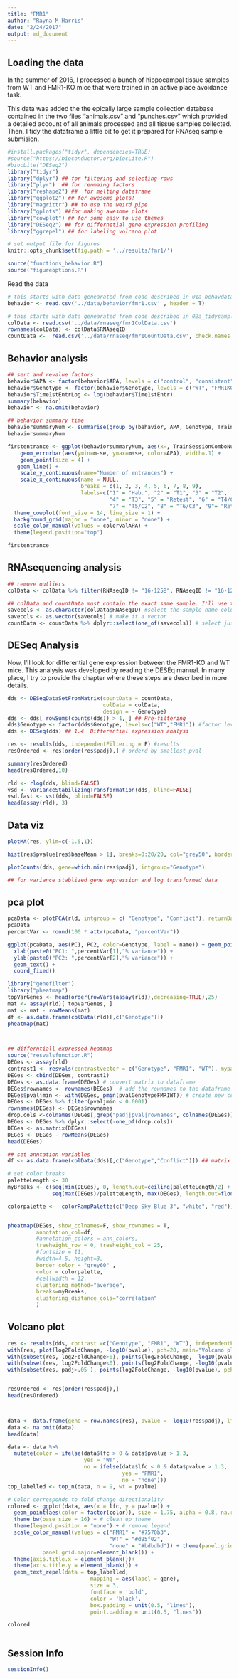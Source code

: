 ```yaml
---
title: "FMR1"
author: "Rayna M Harris"
date: "2/24/2017"
output: md_document
---
```


## Loading the data
In the summer of 2016, I processed a bunch of hippocampal tissue samples from WT and FMR1-KO mice that were trained in an active place avoidance task. 

This data was added the the epically large sample collection database contained in the two files  "animals.csv" and "punches.csv" which provided a detailed account of all animals processed and all tissue samples collected. Then, I tidy the dataframe a little bit to get it prepared for RNAseq sample submision.

```r
#install.packages("tidyr", dependencies=TRUE)
#source("https://bioconductor.org/biocLite.R")
#biocLite("DESeq2")
library("tidyr") 
library("dplyr") ## for filtering and selecting rows
library("plyr")  ## for renmaing factors
library("reshape2") ##  for melting dataframe
library("ggplot2") ## for awesome plots!
library("magrittr") ## to use the weird pipe
library("gplots") ##for making awesome plots
library("cowplot") ## for some easy to use themes
library("DESeq2") ## for differnetial gene expression profiling
library("ggrepel") ## for labeling volcano plot

# set output file for figures 
knitr::opts_chunk$set(fig.path = '../results/fmr1/')

source("functions_behavior.R")
source("figureoptions.R")
```

Read the data

```r
# this starts with data genearated from code described in 01a_behavdatawrangling.R 
behavior <- read.csv('../data/behavior/fmr1.csv' , header = T)

# this starts with data genearated from code described in 02a_tidysamples.R and 02b_KallistoGather.Rmd
colData <- read.csv('../data/rnaseq/fmr1ColData.csv')
rownames(colData) <- colData$RNAseqID
countData <-  read.csv('../data/rnaseq/fmr1CountData.csv', check.names = F, row.names = 1)

```


## Behavior analysis

```r
## sert and revalue factors
behavior$APA <- factor(behavior$APA, levels = c("control", "consistent", "conflict"))
behavior$Genotype <- factor(behavior$Genotype, levels = c("WT", "FMR1KO"))
behavior$Time1stEntrLog <- log(behavior$Time1stEntr) 
summary(behavior)
behavior <- na.omit(behavior)

## behavior summary time
behaviorsummaryNum <- summarise(group_by(behavior, APA, Genotype, TrainSessionComboNum), m = mean(NumEntrances), se = sd(NumEntrances)/sqrt(length(NumEntrances)))
behaviorsummaryNum

firstentrance <- ggplot(behaviorsummaryNum, aes(x=, TrainSessionComboNum, y=m, color=APA, shape=Genotype)) + 
    geom_errorbar(aes(ymin=m-se, ymax=m+se, color=APA), width=.1) +
    geom_point(size = 4) +
   geom_line() +
    scale_y_continuous(name="Number of entrances") +
    scale_x_continuous(name = NULL, 
                       breaks = c(1, 2, 3, 4, 5, 6, 7, 8, 9),
                       labels=c("1" = "Hab.", "2" = "T1", "3" = "T2", 
                                "4" = "T3", "5" = "Retest", "6" = "T4/C1",
                                "7" = "T5/C2", "8" = "T6/C3", "9"= "Reten.")) +
  theme_cowplot(font_size = 14, line_size = 1) +
  background_grid(major = "none", minor = "none") +
  scale_color_manual(values = colorvalAPA) + 
  theme(legend.position="top") 

firstentrance


```





## RNAsequencing analysis

```r
## remove outliers
colData <- colData %>% filter(RNAseqID != "16-125B", RNAseqID != "16-123B") #set the coldata to be the countbygene df

## colData and countData must contain the exact same sample. I'll use the next three lines to make that happen
savecols <- as.character(colData$RNAseqID) #select the sample name column that corresponds to row names
savecols <- as.vector(savecols) # make it a vector
countData <- countData %>% dplyr::select(one_of(savecols)) # select just the columns that match the samples in colData

```

## DESeq Analysis

Now, I'll look for differential gene expression between the FMR1-KO and WT mice. This analysis was developed by reading the DESEq manual. In many place, I try to provide the chapter where these steps are described in more details.

```r
dds <- DESeqDataSetFromMatrix(countData = countData,
                              colData = colData,
                              design = ~ Genotype)
dds <- dds[ rowSums(counts(dds)) > 1, ] ## Pre-filtering
dds$Genotype <- factor(dds$Genotype, levels=c("WT","FMR1")) #factor level
dds <- DESeq(dds) ## 1.4  Differential expression analysi

res <- results(dds, independentFiltering = F) #results
resOrdered <- res[order(res$padj),] # orderd by smallest pval

summary(resOrdered)
head(resOrdered,10)

rld <- rlog(dds, blind=FALSE)
vsd <- varianceStabilizingTransformation(dds, blind=FALSE)
vsd.fast <- vst(dds, blind=FALSE)
head(assay(rld), 3)
```

## Data viz
```r
plotMA(res, ylim=c(-1.5,1))

hist(res$pvalue[res$baseMean > 1], breaks=0:20/20, col="grey50", border="white")

plotCounts(dds, gene=which.min(res$padj), intgroup="Genotype")

## for variance stablized gene expression and log transformed data

```


## pca plot

```r
pcaData <- plotPCA(rld, intgroup = c( "Genotype", "Conflict"), returnData=TRUE)
pcaData
percentVar <- round(100 * attr(pcaData, "percentVar"))

ggplot(pcaData, aes(PC1, PC2, color=Genotype, label = name)) + geom_point(size=3) +
  xlab(paste0("PC1: ",percentVar[1],"% variance")) +
  ylab(paste0("PC2: ",percentVar[2],"% variance")) +
  geom_text() +
  coord_fixed()
```

```r
library("genefilter")
library("pheatmap")
topVarGenes <- head(order(rowVars(assay(rld)),decreasing=TRUE),25)
mat <- assay(rld)[ topVarGenes, ]
mat <- mat - rowMeans(mat)
df <- as.data.frame(colData(rld)[,c("Genotype")])
pheatmap(mat)



## differntiall expressed heatmap
source("resvalsfunction.R")
DEGes <- assay(rld)
contrast1 <- resvals(contrastvector = c("Genotype", "FMR1", "WT"), mypadj = 0.1)
DEGes <- cbind(DEGes, contrast1)
DEGes <- as.data.frame(DEGes) # convert matrix to dataframe
DEGes$rownames <- rownames(DEGes)  # add the rownames to the dataframe
DEGes$pvaljmin <- with(DEGes, pmin(pvalGenotypeFMR1WT)) # create new col with min pval
DEGes <- DEGes %>% filter(pvaljmin < 0.0001)
rownames(DEGes) <- DEGes$rownames
drop.cols <-colnames(DEGes[,grep("padj|pval|rownames", colnames(DEGes))])
DEGes <- DEGes %>% dplyr::select(-one_of(drop.cols))
DEGes <- as.matrix(DEGes)
DEGes <- DEGes - rowMeans(DEGes)
head(DEGes)

## set anntation variables
df <- as.data.frame(colData(dds)[,c("Genotype","Conflict")]) ## matrix to df

# set color breaks
paletteLength <- 30
myBreaks <- c(seq(min(DEGes), 0, length.out=ceiling(paletteLength/2) + 1), 
              seq(max(DEGes)/paletteLength, max(DEGes), length.out=floor(paletteLength/2)))

colorpalette <-  colorRampPalette(c("Deep Sky Blue 3", "white", "red"))( 30 )


pheatmap(DEGes, show_colnames=F, show_rownames = T,
         annotation_col=df, 
         #annotation_colors = ann_colors,
         treeheight_row = 0, treeheight_col = 25,
         #fontsize = 11, 
         #width=4.5, height=3,
         border_color = "grey60" ,
         color = colorpalette,
         #cellwidth = 12, 
         clustering_method="average",
         breaks=myBreaks,
         clustering_distance_cols="correlation" 
         )
```


## Volcano plot

```r
res <- results(dds, contrast =c("Genotype", "FMR1", "WT"), independentFiltering = F)
with(res, plot(log2FoldChange, -log10(pvalue), pch=20, main="Volcano plot"))
with(subset(res, log2FoldChange>0), points(log2FoldChange, -log10(pvalue), pch=20, col="orange"))
with(subset(res, log2FoldChange<0), points(log2FoldChange, -log10(pvalue), pch=20, col="red"))
with(subset(res, padj>.05 ), points(log2FoldChange, -log10(pvalue), pch=20, col="grey"))


resOrdered <- res[order(res$padj),]
head(resOrdered)



data <- data.frame(gene = row.names(res), pvalue = -log10(res$padj), lfc = res$log2FoldChange)
data <- na.omit(data)
head(data)

data <- data %>%
  mutate(color = ifelse(data$lfc > 0 & data$pvalue > 1.3, 
                        yes = "WT", 
                        no = ifelse(data$lfc < 0 & data$pvalue > 1.3, 
                                    yes = "FMR1", 
                                    no = "none")))
top_labelled <- top_n(data, n = 9, wt = pvalue)

# Color corresponds to fold change directionality
colored <- ggplot(data, aes(x = lfc, y = pvalue)) + 
  geom_point(aes(color = factor(color)), size = 1.75, alpha = 0.8, na.rm = T) + # add gene points
  theme_bw(base_size = 16) + # clean up theme
  theme(legend.position = "none") + # remove legend 
  scale_color_manual(values = c("FMR1" = "#7570b3",
                                "WT" = "#d95f02", 
                                "none" = "#bdbdbd")) + theme(panel.grid.minor=element_blank(),
           panel.grid.major=element_blank()) + 
  theme(axis.title.x = element_blank())+ 
  theme(axis.title.y = element_blank()) + 
  geom_text_repel(data = top_labelled, 
                          mapping = aes(label = gene), 
                          size = 3,
                          fontface = 'bold', 
                          color = 'black',
                          box.padding = unit(0.5, "lines"),
                          point.padding = unit(0.5, "lines"))

colored



```

## Session Info
```r
sessionInfo()
```